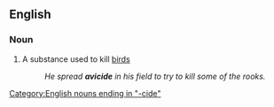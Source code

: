 ==English==

===Noun===
{{en-noun}}

# A substance used to kill [[bird]]s
#: ''He spread '''avicide''' in his field to try to kill some of the rooks.''

[[Category:English nouns ending in "-cide"]]